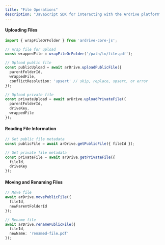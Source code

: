 ```yaml
---
title: "File Operations"
description: "JavaScript SDK for interacting with the Ardrive platform"
---
```


#### Uploading Files

```typescript
import { wrapFileOrFolder } from 'ardrive-core-js';

// Wrap file for upload
const wrappedFile = wrapFileOrFolder('/path/to/file.pdf');

// Upload public file
const publicUpload = await arDrive.uploadPublicFile({
  parentFolderId,
  wrappedFile,
  conflictResolution: 'upsert' // skip, replace, upsert, or error
});

// Upload private file
const privateUpload = await arDrive.uploadPrivateFile({
  parentFolderId,
  driveKey,
  wrappedFile
});
```

#### Reading File Information

```typescript
// Get public file metadata
const publicFile = await arDrive.getPublicFile({ fileId });

// Get private file metadata
const privateFile = await arDrive.getPrivateFile({ 
  fileId, 
  driveKey 
});
```

#### Moving and Renaming Files

```typescript
// Move file
await arDrive.movePublicFile({
  fileId,
  newParentFolderId
});

// Rename file
await arDrive.renamePublicFile({
  fileId,
  newName: 'renamed-file.pdf'
});
```